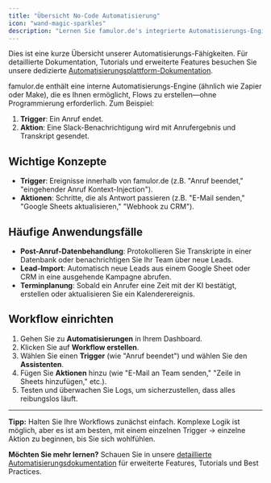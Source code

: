 ```yaml
---
title: "Übersicht No-Code Automatisierung"
icon: "wand-magic-sparkles"
description: "Lernen Sie famulor.de's integrierte Automatisierungs-Engine kennen, um Workflows ohne Programmierung zu erstellen"
---
```


<Card
  title="Vollständige Dokumentation lesen"
  icon="book-open"
  href="/automation-platform/introduction">
  Dies ist eine kurze Übersicht unserer Automatisierungs-Fähigkeiten. Für detaillierte
  Dokumentation, Tutorials und erweiterte Features besuchen Sie unsere dedizierte
  [Automatisierungsplattform-Dokumentation](/automation-platform/introduction).
</Card>

famulor.de enthält eine interne Automatisierungs-Engine (ähnlich wie Zapier oder Make), die es Ihnen ermöglicht, Flows zu erstellen—ohne Programmierung erforderlich. Zum Beispiel:

1. **Trigger**: Ein Anruf endet.
2. **Aktion**: Eine Slack-Benachrichtigung wird mit Anrufergebnis und Transkript gesendet.

## Wichtige Konzepte

- **Trigger**: Ereignisse innerhalb von famulor.de (z.B. "Anruf beendet," "eingehender Anruf Kontext-Injection").
- **Aktionen**: Schritte, die als Antwort passieren (z.B. "E-Mail senden," "Google Sheets aktualisieren," "Webhook zu CRM").

## Häufige Anwendungsfälle

- **Post-Anruf-Datenbehandlung**: Protokollieren Sie Transkripte in einer Datenbank oder benachrichtigen Sie Ihr Team über neue Leads.
- **Lead-Import**: Automatisch neue Leads aus einem Google Sheet oder CRM in eine ausgehende Kampagne abrufen.
- **Terminplanung**: Sobald ein Anrufer eine Zeit mit der KI bestätigt, erstellen oder aktualisieren Sie ein Kalenderereignis.

## Workflow einrichten

1. Gehen Sie zu **Automatisierungen** in Ihrem Dashboard.
2. Klicken Sie auf **Workflow erstellen**.
3. Wählen Sie einen **Trigger** (wie "Anruf beendet") und wählen Sie den **Assistenten**.
4. Fügen Sie **Aktionen** hinzu (wie "E-Mail an Team senden," "Zeile in Sheets hinzufügen," etc.).
5. Testen und überwachen Sie Logs, um sicherzustellen, dass alles reibungslos läuft.

---

**Tipp:** Halten Sie Ihre Workflows zunächst einfach. Komplexe Logik ist möglich, aber es ist am besten, mit einem einzelnen Trigger → einzelne Aktion zu beginnen, bis Sie sich wohlfühlen.

**Möchten Sie mehr lernen?** Schauen Sie in unsere [detaillierte Automatisierungsdokumentation](/automation-platform/introduction) für erweiterte Features, Tutorials und Best Practices. 